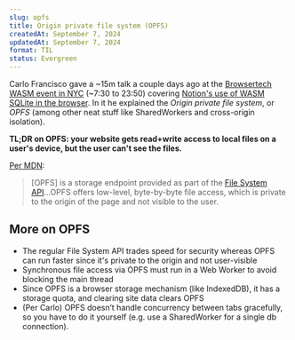 ```yaml
---
slug: opfs
title: Origin private file system (OPFS)
createdAt: September 7, 2024
updatedAt: September 7, 2024
format: TIL
status: Evergreen
---
```


Carlo Francisco gave a ~15m talk a couple days ago at the [Browsertech WASM event in NYC](https://www.youtube.com/watch?v=LFzhN5wQqBk) (~7:30 to 23:50) covering [Notion's use of WASM SQLite in the browser](https://www.notion.so/blog/how-we-sped-up-notion-in-the-browser-with-wasm-sqlite). In it he explained the _Origin private file system_, or _OPFS_ (among other neat stuff like SharedWorkers and cross-origin isolation).

**TL;DR on OPFS: your website gets read+write access to local files on a user's device, but the user can't see the files.**

[Per MDN](https://developer.mozilla.org/en-US/docs/Web/API/File_System_API/Origin_private_file_system):

> [OPFS] is a storage endpoint provided as part of the [File System API](https://developer.mozilla.org/en-US/docs/Web/API/File_System_API)...OPFS offers low-level, byte-by-byte file access, which is private to the origin of the page and not visible to the user.

## More on OPFS

- The regular File System API trades speed for security whereas OPFS can run faster since it's private to the origin and not user-visible
- Synchronous file access via OPFS must run in a Web Worker to avoid blocking the main thread
- Since OPFS is a browser storage mechanism (like IndexedDB), it has a storage quota, and clearing site data clears OPFS
- (Per Carlo) OPFS doesn’t handle concurrency between tabs gracefully, so you have to do it yourself (e.g. use a SharedWorker for a single db connection).

